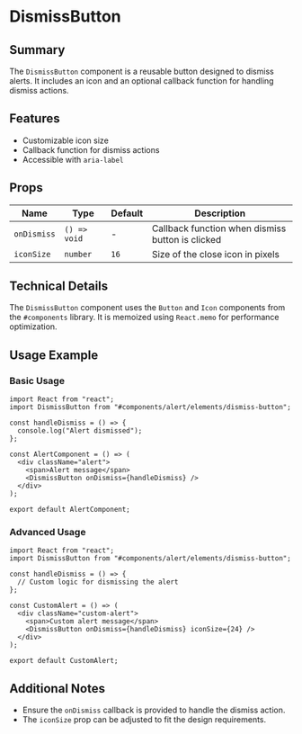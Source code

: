 
<Meta title="FP.REACT Elements/DismissButton/Readme" />

# DismissButton

## Summary

The `DismissButton` component is a reusable button designed to dismiss alerts.
It includes an icon and an optional callback function for handling dismiss
actions.

## Features

- Customizable icon size
- Callback function for dismiss actions
- Accessible with `aria-label`

## Props

| Name        | Type         | Default | Description                                      |
| ----------- | ------------ | ------- | ------------------------------------------------ |
| `onDismiss` | `() => void` | -       | Callback function when dismiss button is clicked |
| `iconSize`  | `number`     | `16`    | Size of the close icon in pixels                 |

## Technical Details

The `DismissButton` component uses the `Button` and `Icon` components from the
`#components` library. It is memoized using `React.memo` for performance
optimization.

## Usage Example

### Basic Usage

```tsx
import React from "react";
import DismissButton from "#components/alert/elements/dismiss-button";

const handleDismiss = () => {
  console.log("Alert dismissed");
};

const AlertComponent = () => (
  <div className="alert">
    <span>Alert message</span>
    <DismissButton onDismiss={handleDismiss} />
  </div>
);

export default AlertComponent;
```

### Advanced Usage

```tsx
import React from "react";
import DismissButton from "#components/alert/elements/dismiss-button";

const handleDismiss = () => {
  // Custom logic for dismissing the alert
};

const CustomAlert = () => (
  <div className="custom-alert">
    <span>Custom alert message</span>
    <DismissButton onDismiss={handleDismiss} iconSize={24} />
  </div>
);

export default CustomAlert;
```

## Additional Notes

- Ensure the `onDismiss` callback is provided to handle the dismiss action.
- The `iconSize` prop can be adjusted to fit the design requirements.
